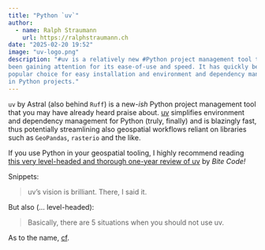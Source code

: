 ```yaml
---
title: "Python `uv`"
author:
  - name: Ralph Straumann
    url: https://ralphstraumann.ch
date: "2025-02-20 19:52"
image: "uv-logo.png"
description: "#uv is a relatively new #Python project management tool that has 
been gaining attention for its ease-of-use and speed. It has quickly become a 
popular choice for easy installation and environment and dependency management 
in Python projects."
---
```


`uv` by Astral (also behind `Ruff`) is a new-*ish* Python project management 
tool that you may have already heard praise about. 
[uv](https://docs.astral.sh/uv/) simplifies environment and dependency 
management for Python (truly, finally) and is blazingly fast, thus potentially 
streamlining also geospatial workflows reliant on libraries such as 
`GeoPandas`, `rasterio` and the like. 

If you use Python in your geospatial tooling, I highly recommend reading 
[this very level-headed and thorough one-year review of uv](https://www.bitecode.dev/p/a-year-of-uv-pros-cons-and-should) by *Bite Code!* 

Snippets:

> uv's vision is brilliant. There, I said it.

But also (... level-headed): 

> Basically, there are 5 situations when you should not use uv.

As to the name, [cf](https://github.com/astral-sh/uv/issues/2479).